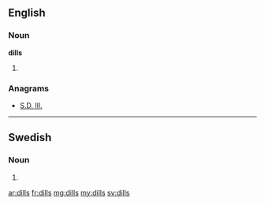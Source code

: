 ==English==

===Noun===
'''dills'''

# {{plural of|dill}}

===Anagrams===
* [[S.D. Ill.#English|S.D. Ill.]]

----

==Swedish==

===Noun===
{{head|sv|noun form}}

# {{sv-noun-form-indef-gen|dill}}

[[ar:dills]]
[[fr:dills]]
[[mg:dills]]
[[my:dills]]
[[sv:dills]]